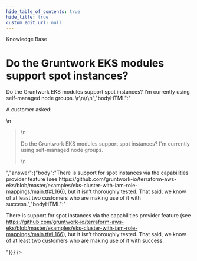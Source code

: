 ```yaml
---
hide_table_of_contents: true
hide_title: true
custom_edit_url: null
---
```



<CenterLayout>
<span class="title">Knowledge Base</span>
<h1>Do the Gruntwork EKS modules support spot instances?</h1>
<GitHub json={{"id":"D_kwDOF8slf84AOerV","number":134,"author":{"login":"zackproser"},"title":"Do the Gruntwork EKS modules support spot instances?","body":"A customer asked: \r\n> Do the Gruntwork EKS modules support spot instances? I'm currently using self-managed node groups. \r\n\r\n","bodyHTML":"<p dir=\"auto\">A customer asked:</p>\n<blockquote>\n<p dir=\"auto\">Do the Gruntwork EKS modules support spot instances? I'm currently using self-managed node groups.</p>\n</blockquote>","answer":{"body":"There is support for spot instances via the capabilities provider feature (see https://github.com/gruntwork-io/terraform-aws-eks/blob/master/examples/eks-cluster-with-iam-role-mappings/main.tf#L166), but it isn’t thoroughly tested. That said, we know of at least two customers who are making use of it with success.","bodyHTML":"<p dir=\"auto\">There is support for spot instances via the capabilities provider feature (see <a href=\"https://github.com/gruntwork-io/terraform-aws-eks/blob/master/examples/eks-cluster-with-iam-role-mappings/main.tf#L166\">https://github.com/gruntwork-io/terraform-aws-eks/blob/master/examples/eks-cluster-with-iam-role-mappings/main.tf#L166</a>), but it isn’t thoroughly tested. That said, we know of at least two customers who are making use of it with success.</p>"}}} />

</CenterLayout>
  

<!-- ##DOCS-SOURCER-START
{
  "sourcePlugin": "github-discussions",
  "hash": "df383aebf60e643d2f5dad9bd2a79aa7"
}
##DOCS-SOURCER-END -->
